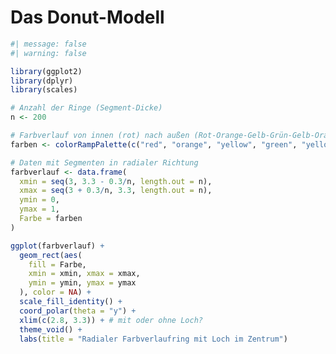 # Das Donut-Modell

```r
#| message: false
#| warning: false

library(ggplot2)
library(dplyr)
library(scales)

# Anzahl der Ringe (Segment-Dicke)
n <- 200

# Farbverlauf von innen (rot) nach außen (Rot-Orange-Gelb-Grün-Gelb-Orange-Rot)
farben <- colorRampPalette(c("red", "orange", "yellow", "green", "yellow", "orange", "red"))(n)

# Daten mit Segmenten in radialer Richtung
farbverlauf <- data.frame(
  xmin = seq(3, 3.3 - 0.3/n, length.out = n),
  xmax = seq(3 + 0.3/n, 3.3, length.out = n),
  ymin = 0,
  ymax = 1,
  Farbe = farben
)

ggplot(farbverlauf) +
  geom_rect(aes(
    fill = Farbe,
    xmin = xmin, xmax = xmax,
    ymin = ymin, ymax = ymax
  ), color = NA) +
  scale_fill_identity() +
  coord_polar(theta = "y") +
  xlim(c(2.8, 3.3)) + # mit oder ohne Loch?
  theme_void() +
  labs(title = "Radialer Farbverlaufring mit Loch im Zentrum")

```
